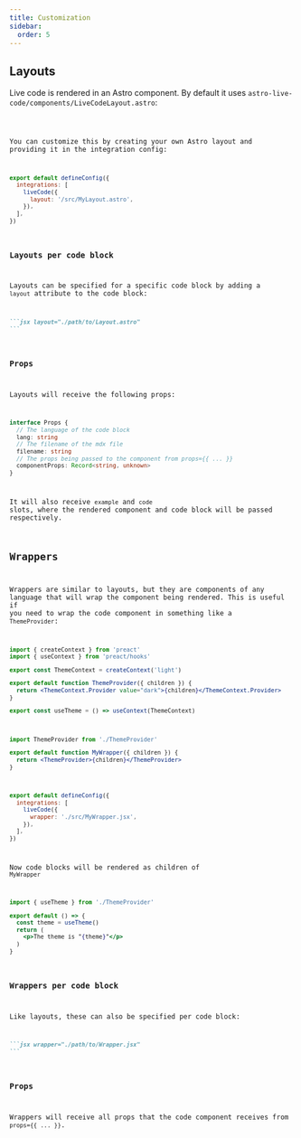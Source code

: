```yaml
---
title: Customization
sidebar:
  order: 5
---
```


## Layouts

Live code is rendered in an Astro component. By default it uses `astro-live-code/components/LiveCodeLayout.astro`:

<Code code={LiveCodeLayoutSrc} lang="astro" />

You can customize this by creating your own Astro layout and providing it in the integration config:

```js title="astro.config.mjs"
export default defineConfig({
  integrations: [
    liveCode({
      layout: '/src/MyLayout.astro',
    }),
  ],
})
```

### Layouts per code block

Layouts can be specified for a specific code block by adding a `layout` attribute to the code block:

````md
```jsx layout="./path/to/Layout.astro"
```
````

### Props

Layouts will receive the following props:

```ts
interface Props {  
  // The language of the code block
  lang: string
  // The filename of the mdx file
  filename: string
  // The props being passed to the component from props={{ ... }}
  componentProps: Record<string, unknown>  
}
```

It will also receive `example` and `code` slots, where the rendered component and code block will be passed respectively.

## Wrappers

Wrappers are similar to layouts, but they are components of any language that will wrap the component being rendered. 
This is useful if you need to wrap the code component in something like a `ThemeProvider`:

```jsx title="ThemeProvider.jsx"
import { createContext } from 'preact'
import { useContext } from 'preact/hooks'

export const ThemeContext = createContext('light')

export default function ThemeProvider({ children }) {
  return <ThemeContext.Provider value="dark">{children}</ThemeContext.Provider>
}

export const useTheme = () => useContext(ThemeContext)
```

```jsx title="MyWrapper.jsx"
import ThemeProvider from './ThemeProvider'

export default function MyWrapper({ children }) {
  return <ThemeProvider>{children}</ThemeProvider>
}
```

```js title="astro.config.mjs"
export default defineConfig({
  integrations: [
    liveCode({
      wrapper: './src/MyWrapper.jsx',
    }),
  ],
})
```

Now code blocks will be rendered as children of `MyWrapper`

```jsx live wrapper="./JSXWrapper.jsx"
import { useTheme } from './ThemeProvider'

export default () => {
  const theme = useTheme()
  return (
    <p>The theme is "{theme}"</p>
  )
}
```

### Wrappers per code block

Like layouts, these can also be specified per code block:

````md
```jsx wrapper="./path/to/Wrapper.jsx"
```
````

### Props

Wrappers will receive all props that the code component receives from `props={{ ... }}`.
